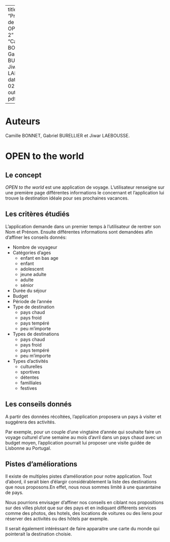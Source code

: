 
---
title: "Présentation de projet OPEN Groupe 2"
author: "Camille BONNET, Gabriel BURELLIER et Jiwar LAEBOUSSE"
date: "2024-02-12"
output: pdf_document

---

# Auteurs

Camille BONNET, Gabriel BURELLIER et Jiwar LAEBOUSSE.

# OPEN to the world

## Le concept

*OPEN to the world* est une application de voyage. L'utilisateur renseigne sur une première page différentes informations le concernant et l'application lui trouve la destination idéale pour ses prochaines vacances.

## Les critères étudiés

L'application demande dans un premier temps à l'utilisateur de rentrer son Nom et Prénom.
Ensuite différentes informations sont demandées afin d'affiner les conseils donnés:


-   Nombre de voyageur
-   Catégories d'ages
    -   enfant en bas age
    -   enfant 
    -   adolescent 
    -   jeune adulte 
    -   adulte 
    -   sénior
-   Durée du séjour
-   Budget
-   Période de l'année
-   Type de destination
    -   pays chaud
    -   pays froid
    -   pays tempéré
    -   peu m'importe
-   Types de destinations
    -   pays chaud
    -   pays froid
    -   pays tempéré
    -   peu m'importe
-   Types d'activités 
    -   culturelles
    -   sportives
    -   détentes
    -   familliales
    -   festives

## Les conseils donnés

A partir des données récoltées, l'application proposera un pays à visiter et suggérera des activités.

Par exemple, pour un couple d'une vingtaine d'année qui souhaite faire un voyage culturel d'une semaine au mois d'avril dans un pays chaud avec un budget moyen, l'application pourrait lui proposer une visite guidée de Lisbonne au Portugal. 

## Pistes d'améliorations

Il existe de multiples pistes d'amélioration pour notre application. Tout d'abord, il serait bien d'élargir considérablement la liste des destinations que nous proposons.En effet, nous nous sommes limité à une quarantaine de pays.

Nous pourrions envisager d'affiner nos conseils en ciblant nos propositions sur des villes plutot que sur des pays et en indiquant différents services comme des photos, des hotels, des locations de voitures ou des liens pour réserver des activités ou des hôtels par exemple.

Il serait également intéréssant de faire apparaitre une carte du monde qui pointerait la destination choisie.

